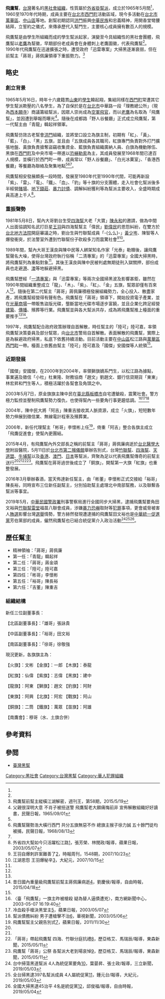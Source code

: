 {{Infobox Criminal organization
| name                = 飛鷹幫
| founded             = 1965年(中華民國54年)
| founding location   = [[台北市|台北市]][[萬華區|萬華區]]中華路一段理教公會
| founded by          = 「青龍」韓起祥
| years active        = 1965至今
| territory           = [[台北市|台北市]][[萬華區|萬華區]]與[[中山區_(臺北市)|中山區]]為基地
| ethnic makeup       = 在臺[[外省人|外省人]]（早期），後期已經不分族群
| membership est      = 約數萬人
| criminal activities = [[賭場|賭場]]、[[地下錢莊|地下錢莊]]、[[暴力|暴力]][[討債|討債]]
| allies              = [[竹聯幫|竹聯幫]]、[[香港|香港]][[新義安|新義安]]
| rivals              = 其它利益衝突黑幫
| notable_members     = 「蔣哥」蔣佩廉
}}

'''飛鷹幫'''，[[台灣|台灣]]著名的[[黑社會|黑社會]][[組織|組織]]，性質屬於[[外省掛|外省掛]][[幫派|幫派]]，成立於1965年5月間<ref name="news1" />，1960至1970年代時期，成員主要在[[台北市|台北市]][[西門町|西門町]]活動區域，現今多活動在[[台北市|台北市]][[萬華區|萬華區]]、[[中山區_(臺北市)|中山區]]等地。創幫初期認同[[洪門|洪門]]振興[[中華民族|中華民族]]和忠義精神，用開香堂彎腰結拜，立誓約之儀式，來傳承歷代入幫門生，主要核心成員擁有數百人的規模。

飛鷹幫是由學生所組織而成的學生幫派起家，演變至今具組織性的黑社會團體，飛鷹幫以[[老鷹|老鷹]]為幫徽，早期部份老成員會在身體刺上老鷹圖徽，代表飛鷹幫<ref name="news3" />。
1990年代飛鷹幫在迅速擴張之時，遭受政府「迅雷專案」大掃黑逐漸衰弱，但在前幫主「蔣哥」蔣佩廉領導下重振勢力。<ref name="weekly1">飛鷹幫前幫主縱橫江湖解密，週刊王，第58期，2015/5/19</ref>

==略史==
===創立背景===
1965年5月16日，時年十六歲籍貫[[山東|山東]]的[[學生|學生]]韓起翔，集結同樣在[[西門町|西門町]]常遭其它學生幫派欺壓的八名學生，為了自保於是在[[台北市|台北市]]中華路一段「理教總公所」（現為[[西本願寺_(臺北市)|西本願寺]]）商議籌組幫派，因眾人崇尚成為[[空軍|空軍]][[飛官|飛官]]，而以[[老鷹|老鷹]]為名取為「飛鷹幫」，並因遭到舉報而曝光<ref name="news1">父親很深明大意 不肖子被扭送警 飛鷹幫老大願痛悔前非 宣佈解散組織好好讀書，民聲日報，1965/09/01</ref>。隨後在成都路「野人谷餐廳」正式成立飛鷹幫，第一代幫主由「青龍」韓起祥領軍。

飛鷹幫仿效古老幫會[[洪門|洪門]]組織，並將堂口設立為旗主制，初期有「紅」、「黃」、「藍」、「白」、「黑」五旗，並且由「五旗成員各其職司，紅旗專門負責對外打鬥擴張地盤、黃旗負責搶奪盜竊收集資金、藍旗負責組織廣納人員、白旗為機動隊伍、黑旗在[[西門町|西門町]]及中央市場一帶進以[[恐嚇|恐嚇]][[勒索|勒索]]為主，其成員發展至1968年間已達百人規模，並橫行於西門町一帶，成員常以「野人谷餐廳」、「白光冰菓室」、「香港西餐廳」等餐廳為聯絡及聚集地點<ref name="weekly1" /><ref>飛鷹幫聲勢浩大橫行西門 共分五旗無惡不作 總旗主猴子徐力誠 五十餘門徒均被捕，民聲日報，1968/08/13</ref><ref name="news2" />。

飛鷹幫相安發展頗長一段時間，發展至1980年代至1990年代間，可能再新設「紫」、「雷」、「電」、「鐵」、「血」、「豹」等十旗的分支團體，走入社會化幫派後多半經營[[賭場|賭場]]、[[地下錢莊|地下錢莊]]、[[暴力|暴力]][[討債|討債]]、調解糾紛獲利等為幫派主要收入，全盛時期成員高達上千人<ref name="news2">外省四大幫如今只活躍松江路[https://tw.appledaily.com/headline/daily/20030507/34680/]，張芳榮、林閔政/報導，蘋果日報，2003/05/07</ref>。

===重振聲勢===
1981年5月8日，幫內大哥劉台生受[[四海幫|四海幫]]大老「大寶」[[陳永和_(黑道)|陳永和]]的邀請，做為中間人出面協調知名武打巨星[[王羽|王羽]]與四海幫幫主「偉民」[[劉偉民|劉偉民]]的恩怨糾紛，在雙方於[[台北地方法院|台北地方法院]]開庭審議之時，劉台生與竹聯幫成員「-{么么}-」[[黃少岑|黃少岑]]、陳智等人爆發衝突，於法警室外遭到竹聯幫份子砍殺多刀而震驚社會<ref>王羽自爆刺許案難善了[http://magazine.sina.com/bg/chinatimesweekly/2007/1548/index.html]，時報周刊，1548期，2007/10/23</ref><ref>江湖恩怨 王羽爆秘辛[http://www.epochtimes.com/b5/7/10/15/n1867290.htm]，大紀元，2007/10/15</ref>。

1989年間，幫內大哥王漢良與陳中民等人綁架知名作家「光泰」勒贖後，讓飛鷹幫聲名大噪，使得台灣政府執行俗稱「二清專案」的「迅雷專案」全國大掃黑時，將飛鷹幫列為重點對象<ref name="news3" />。其後王漢良與陳中民被判處無期徒刑入獄關押，部份成員也走避[[香港|港]]、[[澳門|澳]]等地躲避掃黑。

飛鷹幫歷經「[[一清專案|一清專案]]」與「迅雷專案」等兩次全國掃黑波及影響甚鉅，雖然在1990年間組織重整成立「龍」、「木」、「紫」、「紅」、「金」五旗，幫眾卻僅有百來人<ref name="news2" />。隨後在第二代幫主「蔣哥」蔣佩廉積極發展組織勢力，全心投入、散盡家產，將飛鷹幫經營得有聲有色。飛鷹幫在「蔣哥」領導下，開始投資電子產業，並在[[光華商場|光華商場]]一帶販售盜版光碟，壟斷當地光碟市場逐步富饒，並且企業化跨足經營[[建築|建築]]、[[傳播|傳播]]、殯葬等行業。飛鷹幫並與各大幫派共存，成為將飛鷹幫推上檯面的重要推手<ref name="weekly1" /><ref name="news3">昔日國內重量級飛鷹幫前幫主蔣佩廉病逝[https://news.ltn.com.tw/news/society/breakingnews/1290632]，劉慶侯/報導，自由時報，2015/04/18</ref>。

1997年，飛鷹幫配合政府政策辦理自首解散，時任幫主的「陸可」陸可嘉，率領飛鷹幫決策委員及部分幫眾，向[[台北市|台北市]]警局自首解散。表面解散的飛鷹幫，實際上是為躲避政府掃黑，私底下依舊持續活動。目前活動主要在[[中山區_(臺北市)|中山區]]松江路與[[萬華區|萬華區]][[西門町|西門町]]一帶。檯面上依舊由幫主「陸可」陸可嘉及「國傑」安國傑等人統領<ref name="news2" />。

===近期發展===
「國傑」安國傑，在2000年到2004年，率領獅旗嫡系門生，以松江路為據點，事業遍及徵信「小杜」杜東隆、財務協商「趙文」劉趙文、銀行信貸期貨「東東」林宏昇和門生等人，積極活躍於各幫會及角頭之中。

2003年5月7日，原金旗旗主陳中民在[[新北市|臺北縣]][[板橋區_(新北市)|板橋市]]自宅遭鎗殺，震驚社會。警方極力監控並壓制飛鷹幫勢力復仇，也使得幫內一些要角行事更趨低調。<ref>〈臺「飛鷹幫」一旗主昨被槍殺 疑為替人逼債遭兇〉，南方網新聞中心，2003-05-07 16:19:40{{cite web |url=http://www.southcn.com/NEWS/HKTWMA/shijing/200305070730.htm |title=存档副本 |accessdate=2016-05-18 |deadurl=yes |archiveurl=https://web.archive.org/web/20040529152505/http://www.southcn.com/news/hktwma/shijing/200305070730.htm |archivedate=2004-05-29 }}</ref><ref>冷血殺手槍決黑堂主[https://tw.appledaily.com/headline/daily/20030507/20034583/]，蘋果日報，2003/05/07</ref><ref>幫派債務糾紛 男子遭槍擊不治[https://news.cts.com.tw/cts/general/200305/200305060106106.html]，華視新聞，2003/05/06</ref>

2004年，陳中民大將「阿吉」陳重吉接收其人脈資源，成立「火旗」，短短數年勢力伸展到徵信業、無線電計程車及殯葬業。

2006年，新任代理幫主「彬哥」李懷彬上任<ref>飛鷹幫幫主父親告別式[https://tw.appledaily.com/headline/daily/20111130/33853232/]，蘋果日報，2011/11/30</ref>，倚重「阿吉」整合各旗主成立「飛鷹促進會」使幫內更團結。

2015年4月，有飛鷹幫內外交部長之稱的前幫主「蔣哥」蔣佩廉病逝於[[台北醫學大學|台北醫學大學]]附設醫院，5月11日於[[台北市第二殯儀館|台北市第二殯儀館]]舉辦告別式，台灣[[竹聯幫|竹聯幫]]、[[四海幫|四海幫]]、[[天道盟|天道盟]]、[[牛埔幫|牛埔幫]]以及[[香港|香港]]、[[澳門|澳門]]、[[日本|日本]]等幫派，齊聚為足以代表飛鷹幫傳奇的前幫主送行<ref name="news3" /><ref name="weekly1" /><ref>「蔣哥」帶起飛鷹幫 四海、竹聯分庭抗禮[https://www.youtube.com/watch?v=km3nX2gYots]，歷亞格艾、馬瑞辰/報導，東森新聞，2015/05/11</ref><ref>飛鷹幫「蔣哥」公祭 各幫派大老到場哀悼[https://www.youtube.com/watch?v=R3MYQMncsyY]，歷亞格艾、馬瑞辰/報導，東森新聞，2015/05/11</ref>。飛鷹幫在蔣哥過世後成立了「銅旗」，開幫第一大旗「紅旗」也重整發展。

2016年3月舉辦春酒，當天佈達新任幫主，由「彬董」李懷彬正式交接給「裕哥」陳長裕，同時宣布三位新任副幫主，分別協助幫主處理北中南部幫務，以及聯繫各幫派等事宜。

2019年5月，[[中華民國|中華民國]][[警政署|警政署]]刑事警察局進行全國同步大掃黑，逮捕飛鷹幫要角田文裕與[[竹聯幫雷堂|竹聯幫雷堂]]福苗八聯會成員，涉嫌[[暴力|暴力]][[恐嚇|恐嚇]]取財等[[犯罪|犯罪]]事項，更會威脅被害人[[賄選|賄選]]影響台灣[[選舉|選舉]]情勢，警方赫然發現遭逮捕的飛鷹幫田文裕也是[[中華統一促進黨|中華統一促進黨]]芳伯黨部的成員，儼然飛鷹幫也已結合統促黨介入政治活動<ref>台中掃蕩黑道幫派 4人為統促黨要角[https://www.youtube.com/watch?v=t0N4xXMpUj8]，葉晏昇、張士政/報導，三立新聞，2019/05/03</ref><ref>全台掃黑逮397名幫派成員 4人屬統促黨[https://www.epochtimes.com/b5/19/5/3/n11231469.htm]，鍾元台/報導，大紀元，2019/05/03</ref><ref>全國大掃黑逮45治平 4名是統促黨[https://news.ltn.com.tw/news/society/paper/1286055]，邱俊福/報導，自由時報，2019/05/04</ref>。

==歷任幫主==
*精神領袖：「蔣哥」蔣佩廉
*第一任：「青龍」韓起祥
*第二任：「蔣哥」蔣金頌
*第三任：「陸可」陸可嘉
*第四任：「彬哥」李懷彬
*第五任：「裕哥」陳長裕
*第六任：「吉董」陳重吉
===組織結構===
新任三位副董事長：

【北區副董事長】：「雄哥」張詠貴

【中區副董事長】：「裕哥」田文裕

【南區副董事長】：「徐哥」徐敬強

現況更新，各旗旗主為：

【火旗】：文彬 【金旗】：一郎 【木旗】：泰龍

【紅旗】：仙偉 【紫旗】：志偉 【黑旗】：建中

【龍旗】：阿東 【獅旗】：趙文 【豹旗】：阿財

【東旗】：阿興 【北旗】：阿宏 【戰旗】：阿山

【銅旗】：二筒 【鐵旗】：萬眾 【苗旗】：阿雄

【南鷹會】：穆哥（水、土旗合併）

==參考資料==
{{reflist|2}}

==參閲==
*[[臺灣黑幫|臺灣黑幫]]

[[Category:黑社會|Category:黑社會]]
[[Category:台灣黑幫|Category:台灣黑幫]]
[[Category:華人犯罪組織|Category:華人犯罪組織]]